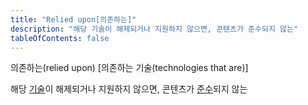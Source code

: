 ```yaml
---
title: "Relied upon[의존하는]"
description: "해당 기술이 해제되거나 지원하지 않으면, 콘텐츠가 준수되지 않는"
tableOfContents: false
---
```


의존하는(<span lang="en">relied upon</span>) \[의존하는 기술(<span lang="en">technologies that are</span>)\]

해당 [기술](./technologies "사용자 에이전트가 렌더링, 재생 또는 실행할 인코딩 명령을 위한 메커니즘")이 해제되거나 지원하지 않으면, 콘텐츠가 [준수](./conform "표준, 가이드라인 또는 명세서의 모든 요구사항을 충족하는 것")되지 않는